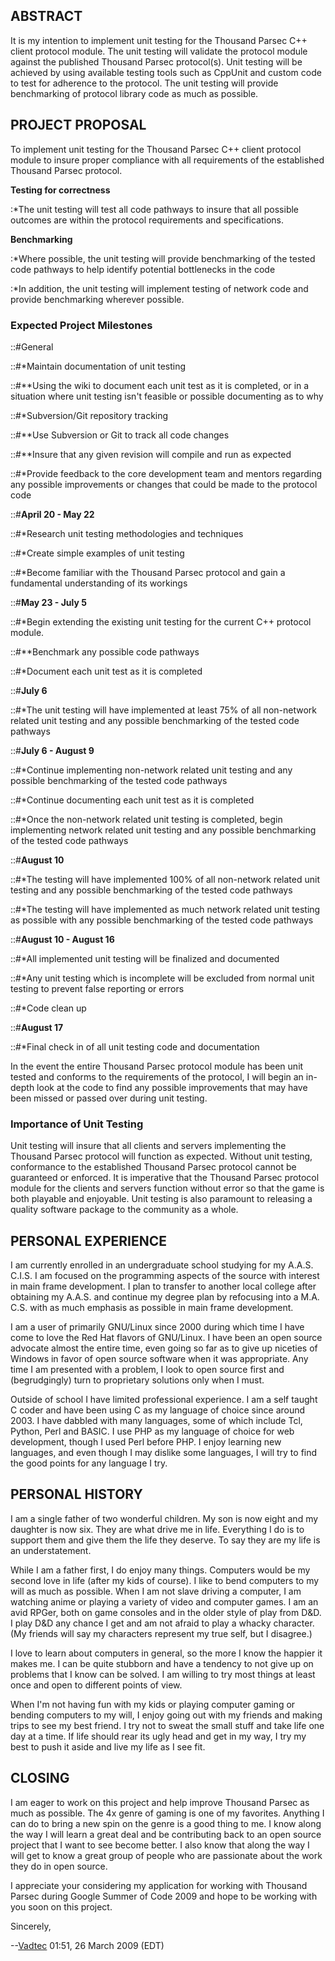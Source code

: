 == ABSTRACT ==

It is my intention to implement unit testing for the Thousand Parsec C++ client protocol module. The unit testing will validate the protocol module against the published Thousand Parsec protocol(s). Unit testing will be achieved by using available testing tools such as CppUnit and custom code to test for adherence to the protocol. The unit testing will provide benchmarking of protocol library code as much as possible.

== PROJECT PROPOSAL ==

To implement unit testing for the Thousand Parsec C++ client protocol module to insure proper compliance with all requirements of the established Thousand Parsec protocol.

'''Testing for correctness'''
:*The unit testing will test all code pathways to insure that all possible outcomes are within the protocol requirements and specifications.

'''Benchmarking'''
:*Where possible, the unit testing will provide benchmarking of the tested code pathways to help identify potential bottlenecks in the code
:*In addition, the unit testing will implement testing of network code and provide benchmarking wherever possible.

=== Expected Project Milestones ===

::#General
::#*Maintain documentation of unit testing
::#**Using the wiki to document each unit test as it is completed, or in a situation where unit testing isn't feasible or possible documenting as to why
::#*Subversion/Git repository tracking
::#**Use Subversion or Git to track all code changes
::#**Insure that any given revision will compile and run as expected
::#*Provide feedback to the core development team and mentors regarding any possible improvements or changes that could be made to the protocol code
::#'''April 20 - May 22'''
::#*Research unit testing methodologies and techniques
::#*Create simple examples of unit testing
::#*Become familiar with the Thousand Parsec protocol and gain a fundamental understanding of its workings
::#'''May 23 - July 5'''
::#*Begin extending the existing unit testing for the current C++ protocol module.
::#**Benchmark any possible code pathways
::#*Document each unit test as it is completed
::#'''July 6'''
::#*The unit testing will have implemented at least 75% of all non-network related unit testing and any possible benchmarking of the tested code pathways
::#'''July 6 - August 9'''
::#*Continue implementing non-network related unit testing and any possible benchmarking of the tested code pathways
::#*Continue documenting each unit test as it is completed
::#*Once the non-network related unit testing is completed, begin implementing network related unit testing and any possible benchmarking of the tested code pathways
::#'''August 10'''
::#*The testing will have implemented 100% of all non-network related unit testing and any possible benchmarking of the tested code pathways
::#*The testing will have implemented as much network related unit testing as possible with any possible benchmarking of the tested code pathways
::#'''August 10 - August 16'''
::#*All implemented unit testing will be finalized and documented
::#*Any unit testing which is incomplete will be excluded from normal unit testing to prevent false reporting or errors
::#*Code clean up
::#'''August 17'''
::#*Final check in of all unit testing code and documentation


In the event the entire Thousand Parsec protocol module has been unit tested and conforms to the requirements of the protocol, I will begin an in-depth look at the code to find any possible improvements that may have been missed or passed over during unit testing.

=== Importance of Unit Testing ===

Unit testing will insure that all clients and servers implementing the Thousand Parsec protocol will function as expected. Without unit testing, conformance to the established Thousand Parsec protocol cannot be guaranteed or enforced. It is imperative that the Thousand Parsec protocol module for the clients and servers function without error so that the game is both playable and enjoyable. Unit testing is also paramount to releasing a quality software package to the community as a whole.

== PERSONAL EXPERIENCE ==

I am currently enrolled in an undergraduate school studying for my A.A.S. C.I.S. I am focused on the programming aspects of the source with interest in main frame development. I plan to transfer to another local college after obtaining my A.A.S. and continue my degree plan by refocusing into a M.A. C.S. with as much emphasis as possible in main frame development.

I am a user of primarily GNU/Linux since 2000 during which time I have come to love the Red Hat flavors of GNU/Linux. I have been an open source advocate almost the entire time, even going so far as to give up niceties of Windows in favor of open source software when it was appropriate. Any time I am presented with a problem, I look to open source first and (begrudgingly) turn to proprietary solutions only when I must.

Outside of school I have limited professional experience. I am a self taught C coder and have been using C as my language of choice since around 2003. I have dabbled with many languages, some of which include Tcl, Python, Perl and BASIC. I use PHP as my language of choice for web development, though I used Perl before PHP. I enjoy learning new languages, and even though I may dislike some languages, I will try to find the good points for any language I try.

== PERSONAL HISTORY ==

I am a single father of two wonderful children. My son is now eight and my daughter is now six. They are what drive me in life. Everything I do is to support them and give them the life they deserve. To say they are my life is an understatement.

While I am a father first, I do enjoy many things. Computers would be my second love in life (after my kids of course). I like to bend computers to my will as much as possible. When I am not slave driving a computer, I am watching anime or playing a variety of video and computer games. I am an avid RPGer, both on game consoles and in the older style of play from D&D. I play D&D any chance I get and am not afraid to play a whacky character. (My friends will say my characters represent my true self, but I disagree.)

I love to learn about computers in general, so the more I know the happier it makes me. I can be quite stubborn and have a tendency to not give up on problems that I know can be solved. I am willing to try most things at least once and open to different points of view.

When I'm not having fun with my kids or playing computer gaming or bending computers to my will, I enjoy going out with my friends and making trips to see my best friend. I try not to sweat the small stuff and take life one day at a time. If life should rear its ugly head and get in my way, I try my best to push it aside and live my life as I see fit.

== CLOSING ==

I am eager to work on this project and help improve Thousand Parsec as much as possible. The 4x genre of gaming is one of my favorites. Anything I can do to bring a new spin on the genre is a good thing to me. I know along the way I will learn a great deal and be contributing back to an open source project that I want to see become better. I also know that along the way I will get to know a great group of people who are passionate about the work they do in open source.

I appreciate your considering my application for working with Thousand Parsec during Google Summer of Code 2009 and hope to be working with you soon on this project.

Sincerely,

--[[User:Vadtec|Vadtec]] 01:51, 26 March 2009 (EDT)